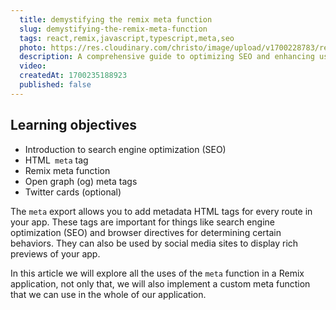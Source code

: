 ```yaml
---
  title: demystifying the remix meta function
  slug: demystifying-the-remix-meta-function
  tags: react,remix,javascript,typescript,meta,seo
  photo: https://res.cloudinary.com/christo/image/upload/v1700228783/remix-seo_aykobs.jpg
  description: A comprehensive guide to optimizing SEO and enhancing user experience in your Remix applications.
  video: 
  createdAt: 1700235188923
  published: false 
---
```


## Learning objectives

- Introduction to search engine optimization (SEO)
- HTML` meta` tag
- Remix meta function
- Open graph (og) meta tags
- Twitter cards (optional)

The `meta` export allows you to add metadata HTML tags for every route in your app. These tags are important for things like search engine optimization (SEO) and browser directives for determining certain behaviors. They can also be used by social media sites to display rich previews of your app.

In this article we will explore all the uses of the `meta` function in a Remix application, not only that, we will also implement a custom meta function that we can use in the whole of our application.
